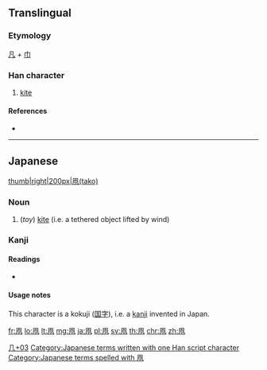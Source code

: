 ==Translingual==

===Etymology===
[[凡]] + [[巾]]<!--please add English explanation of this-->

===Han character===
{{Han char|rn=16|rad=几|as=03|sn=5|four=|canj=HNLB|ids=⿵几|⺇]][[巾]]}}

# [[kite]]

====References====
* {{Han ref|kx=0134.081|dkj=01749|dj=0299.190|hdz=10276.111|uh=51E7|ud=20967}}

----

==Japanese==
[[file:Takoagetaikai873.JPG|thumb|right|200px|凧(tako)]]

===Noun===
{{ja-noun|たこ}}

# (''toy'') [[kite]] (i.e. a tethered object lifted by wind)

===Kanji===
{{ja-kanji|grade=n|rs=几03}}

====Readings====
* {{ja-readings|on=''(none)''|kun=[[たこ]] (tako), [[いかのぼり]] (ikanobori)}}

====Usage notes====
This character is a kokuji ([[国字]]), i.e. a [[kanji]] invented in Japan.

[[Category:Japanese-only CJKV Characters|几+03]]
[[Category:Japanese terms written with one Han script character]]
[[Category:Japanese terms spelled with 凧]]

[[fr:凧]]
[[lo:凧]]
[[lt:凧]]
[[mg:凧]]
[[ja:凧]]
[[pl:凧]]
[[sv:凧]]
[[th:凧]]
[[chr:凧]]
[[zh:凧]]